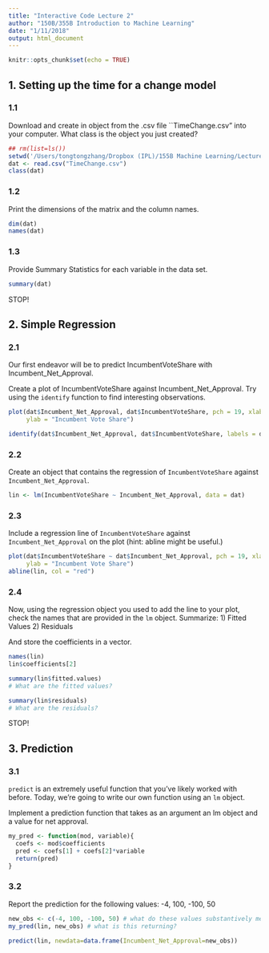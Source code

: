 ```yaml
---
title: "Interactive Code Lecture 2"
author: "150B/355B Introduction to Machine Learning"
date: "1/11/2018"
output: html_document
---
```


```r
knitr::opts_chunk$set(echo = TRUE)
```

## 1. Setting up the time for a change model

### 1.1

Download and create in object from the .csv file ``TimeChange.csv" into your computer. What class is the object you just created?

```r
## rm(list=ls())
setwd('/Users/tongtongzhang/Dropbox (IPL)/155B Machine Learning/Lecture/Lecture 2')
dat <- read.csv("TimeChange.csv")
class(dat)
```

### 1.2

Print the dimensions of the matrix and the column names.

```r
dim(dat)
names(dat)
```

### 1.3

Provide Summary Statistics for each variable in the data set.

```r
summary(dat)
```

STOP!


## 2. Simple Regression

### 2.1 

Our first endeavor will be to predict IncumbentVoteShare with Incumbent_Net_Approval.

Create a plot of IncumbentVoteShare against Incumbent_Net_Approval. Try using the `identify` function to find interesting observations.

```r
plot(dat$Incumbent_Net_Approval, dat$IncumbentVoteShare, pch = 19, xlab = "Net Approval", 
     ylab = "Incumbent Vote Share") 

identify(dat$Incumbent_Net_Approval, dat$IncumbentVoteShare, labels = dat$Year)
```

### 2.2

Create an object that contains the regression of `IncumbentVoteShare` against `Incumbent_Net_Approval`.

```r
lin <- lm(IncumbentVoteShare ~ Incumbent_Net_Approval, data = dat)
```

### 2.3

Include a regression line of `IncumbentVoteShare` against `Incumbent_Net_Approval` on the plot (hint: abline might be useful.)

```r
plot(dat$IncumbentVoteShare ~ dat$Incumbent_Net_Approval, pch = 19, xlab = "Net Approval", 
     ylab = "Incumbent Vote Share")
abline(lin, col = "red")
```

### 2.4 

Now, using the regression object you used to add the line to your plot, check the names that are provided in the `lm` object. Summarize:
1) Fitted Values
2) Residuals

And store the coefficients in a vector.

```r
names(lin)
lin$coefficients[2]
```

```r

summary(lin$fitted.values)
# What are the fitted values?

```

```r

summary(lin$residuals)
# What are the residuals?
```
STOP!




## 3. Prediction 

### 3.1

`predict` is an extremely useful function that you've likely worked with before. Today, we're going to write our own function using an `lm` object.

Implement a prediction function that takes as an argument an lm object and a value for net approval.

```r
my_pred <- function(mod, variable){
  coefs <- mod$coefficients
  pred <- coefs[1] + coefs[2]*variable
  return(pred)
}
```

### 3.2 

Report the prediction for the following values: -4, 100, -100, 50
 
```r

new_obs <- c(-4, 100, -100, 50) # what do these values substantively mean
my_pred(lin, new_obs) # what is this returning?

predict(lin, newdata=data.frame(Incumbent_Net_Approval=new_obs))
```

